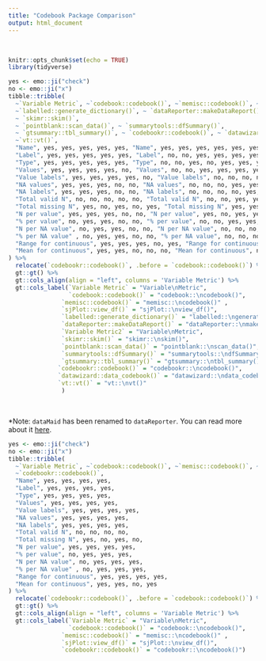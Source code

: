 ---
title: "Codebook Package Comparison"
output: html_document
---

<br>

```{r setup, include=FALSE}
knitr::opts_chunk$set(echo = TRUE)
library(tidyverse)
```

```{r, echo = FALSE}
yes <- emo::ji("check")
no <- emo::ji("x")
tibble::tribble(
  ~`Variable Metric`, ~`codebook::codebook()`, ~`memisc::codebook()`, ~`sjPlot::view_df()`,
  ~`labelled::generate_dictionary()`, ~ `dataReporter::makeDataReport()`,~`Variable Metric2`, 
  ~ `skimr::skim()`, 
  ~ `pointblank::scan_data()`, ~ `summarytools::dfSummary()`, 
  ~ `gtsummary::tbl_summary()`, ~ `codebookr::codebook()`, ~ `datawizard::data_codebook()`,
  ~`vt::vt()`,
  "Name", yes, yes, yes, yes, yes, "Name", yes, yes, yes, yes, yes, yes, yes,
  "Label", yes, yes, yes, yes, yes, "Label", no, no, yes, yes, yes, yes, yes,
  "Type", yes, yes, yes, yes, yes, "Type", no, no, yes, no, yes, yes, yes,
  "Values", yes, yes, yes, yes, no, "Values", no, no, yes, yes, yes, yes, yes,
  "Value labels", yes, yes, yes, yes, no, "Value labels", no, no, no, no, yes, yes, yes,
  "NA values", yes, yes, yes, no, no, "NA values", no, no, no, yes, yes, no, yes,
  "NA labels", yes, yes, yes, no, no, "NA labels", no, no, no, no, yes, no, yes,
  "Total valid N", no, no, no, no, no, "Total valid N", no, no, yes, yes, no, no, no,
  "Total missing N", yes, no, yes, no, yes, "Total missing N", yes, yes, yes, yes, no, yes, no,
  "N per value", yes, yes, yes, no, no, "N per value", yes, no, yes, yes, yes, yes, no,
  "% per value", no, yes, yes, no, no, "% per value", no, no, yes, yes, yes, yes, no,
  "N per NA value", no, yes, yes, no, no, "N per NA value", no, no, no, yes, yes, no, no,
  "% per NA value" , no, yes, yes, no, no, "% per NA value", no, no, no, yes, yes, no, no,
  "Range for continuous", yes, yes, yes, no, yes, "Range for continuous", yes, yes, yes, yes, yes, yes, yes,
  "Mean for continuous", yes, yes, no, no, no, "Mean for continuous", no, yes, yes, yes, yes, no, yes
) %>% 
  relocate(`codebookr::codebook()`, .before = `codebook::codebook()`) %>%
  gt::gt() %>%
  gt::cols_align(align = "left", columns = 'Variable Metric') %>%
  gt::cols_label(`Variable Metric` = "Variable\nMetric", 
                 `codebook::codebook()` = "codebook::\ncodebook()",
               `memisc::codebook()` = "memisc::\ncodebook()" , 
               `sjPlot::view_df()` = "sjPlot::\nview_df()", 
               `labelled::generate_dictionary()` = "labelled::\ngenerate_dictionary()",
               `dataReporter::makeDataReport()` = "dataReporter::\nmakeDataReport()",
               `Variable Metric2` = "Variable\nMetric",
               `skimr::skim()` = "skimr::\nskim()", 
               `pointblank::scan_data()` = "pointblank::\nscan_data()", 
               `summarytools::dfSummary()` = "summarytools::\ndfSummary()", 
               `gtsummary::tbl_summary()` = "gtsummary::\ntbl_summary()",
              `codebookr::codebook()` = "codebookr::\ncodebook()", 
              `datawizard::data_codebook()` = "datawizard::\ndata_codebook()",
              `vt::vt()` = "vt::\nvt()"
               )
```

<br>

*Note: `dataMaid` has been renamed to `dataReporter`. You can read more about it [here](https://github.com/ekstroem/dataMaid).  

```{r, eval = FALSE, include=FALSE, echo = FALSE}
yes <- emo::ji("check")
no <- emo::ji("x")
tibble::tribble(
  ~`Variable Metric`, ~`codebook::codebook()`, ~`memisc::codebook()`, ~`sjPlot::view_df()`,
  ~`codebookr::codebook()`,
  "Name", yes, yes, yes, yes,
  "Label", yes, yes, yes, yes,
  "Type", yes, yes, yes, yes,
  "Values", yes, yes, yes, yes,
  "Value labels", yes, yes, yes, yes,
  "NA values", yes, yes, yes, yes,
  "NA labels", yes, yes, yes, yes,
  "Total valid N", no, no, no, no,
  "Total missing N", yes, no, yes, no,
  "N per value", yes, yes, yes, yes,
  "% per value", no, yes, yes, yes,
  "N per NA value", no, yes, yes, yes,
  "% per NA value" , no, yes, yes, yes,
  "Range for continuous", yes, yes, yes, yes,
  "Mean for continuous", yes, yes, no, yes
) %>% 
  relocate(`codebookr::codebook()`, .before = `codebook::codebook()`) %>%
  gt::gt() %>%
  gt::cols_align(align = "left", columns = 'Variable Metric') %>%
  gt::cols_label(`Variable Metric` = "Variable\nMetric", 
                 `codebook::codebook()` = "codebook::\ncodebook()",
               `memisc::codebook()` = "memisc::\ncodebook()" , 
               `sjPlot::view_df()` = "sjPlot::\nview_df()", 
               `codebookr::codebook()` = "codebookr::\ncodebook()")
```